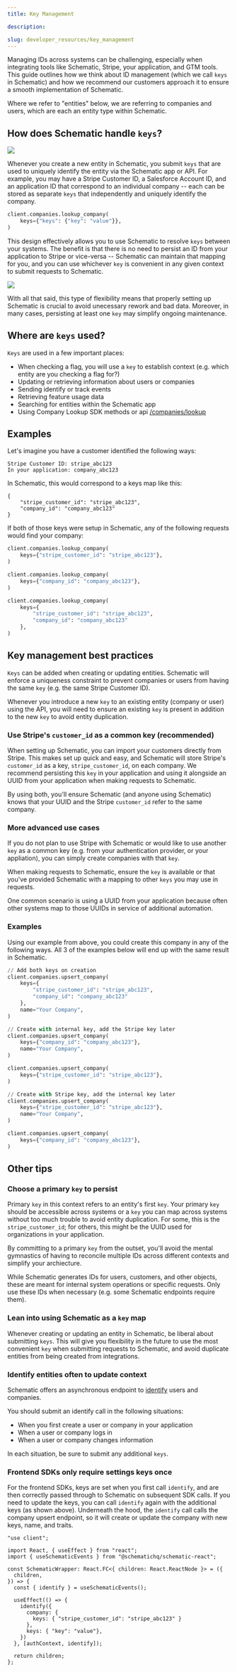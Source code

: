 ```yaml
---
title: Key Management

description: 

slug: developer_resources/key_management
---
```


Managing IDs across systems can be challenging, especially when integrating tools like Schematic, Stripe, your application, and GTM tools. This guide outlines how we think about ID management (which we call `keys` in Schematic) and how we recommend our customers approach it to ensure a smooth implementation of Schematic.

Where we refer to "entities" below, we are referring to companies and users, which are each an entity type within Schematic.

## How does Schematic handle `keys`?

<img
src="../../assets/images/developer_resources/ekm-profile.png"
/>

Whenever you create a new entity in Schematic, you submit `keys` that are used to uniquely identify the entity via the Schematic app or API. For example, you may have a Stripe Customer ID, a Salesforce Account ID, and an application ID that correspond to an individual company -- each can be stored as separate `keys` that independently and uniquely identify the company.

```python
client.companies.lookup_company(
    keys={"keys": {"key": "value"}},
)
```

This design effectively allows you to use Schematic to resolve `keys` between your systems. The benefit is that there is no need to persist an ID from your application to Stripe or vice-versa -- Schematic can maintain that mapping for you, and you can use whichever `key` is convenient in any given context to submit requests to Schematic.

<img
src="../../assets/images/developer_resources/ekm-figma-diagram.png"
/>

With all that said, this type of flexibility means that properly setting up Schematic is crucial to avoid unecessary rework and bad data. Moreover, in many cases, persisting at least one `key` may simplify ongoing maintenance.

## Where are `keys` used?

`Keys` are used in a few important places:
- When checking a flag, you will use a `key` to establish context (e.g. which entity are you checking a flag for?)
- Updating or retrieving information about users or companies
- Sending identify or track events
- Retrieving feature usage data
- Searching for entities within the Schematic app
- Using Company Lookup SDK methods or api [/companies/lookup](/api-reference/companies/lookup-company)

## Examples

Let's imagine you have a customer identified the following ways:

```
Stripe Customer ID: stripe_abc123
In your application: company_abc123
```

In Schematic, this would correspond to a keys map like this:

```
{
    "stripe_customer_id": "stripe_abc123",
    "company_id": "company_abc123"
}
```

If both of those keys were setup in Schematic, any of the following requests would find your company:

```python
client.companies.lookup_company(
    keys={"stripe_customer_id": "stripe_abc123"},
)

client.companies.lookup_company(
    keys={"company_id": "company_abc123"},
)

client.companies.lookup_company(
    keys={
        "stripe_customer_id": "stripe_abc123",
        "company_id": "company_abc123"
    },
)
```

## Key management best practices

`Keys` can be added when creating or updating entities. Schematic will enforce a uniqueness constraint to prevent companies or users from having the same `key` (e.g. the same Stripe Customer ID).

Whenever you introduce a new `key` to an existing entity (company or user) using the API, you will need to ensure an existing `key` is present in addition to the new `key` to avoid entity duplication.

### Use Stripe's `customer_id` as a common key (recommended)

When setting up Schematic, you can import your customers directly from Stripe. This makes set up quick and easy, and Schematic will store Stripe's `customer_id` as a key, `stripe_customer_id`, on each company. We recommend persisting this `key` in your application and using it alongside an UUID from your application when making requests to Schematic.

By using both, you'll ensure Schematic (and anyone using Schematic) knows that your UUID and the Stripe `customer_id` refer to the same company.

### More advanced use cases

If you do not plan to use Stripe with Schematic or would like to use another `key` as a common key (e.g. from your authentication provider, or your appliation), you can simply create companies with that `key`.

When making requests to Schematic, ensure the `key` is available or that you've provided Schematic with a mapping to other `keys` you may use in requests.

One common scenario is using a UUID from your application because often other systems map to those UUIDs in service of additional automation.

### Examples

Using our example from above, you could create this company in any of the following ways. All 3 of the examples below will end up with the same result in Schematic. 

```python
// Add both keys on creation
client.companies.upsert_company(
    keys={
        "stripe_customer_id": "stripe_abc123",
        "company_id": "company_abc123"
    },
    name="Your Company",
)

// Create with internal key, add the Stripe key later
client.companies.upsert_company(
    keys={"company_id": "company_abc123"},
    name="Your Company",
)

client.companies.upsert_company(
    keys={"stripe_customer_id": "stripe_abc123"},
)

// Create with Stripe key, add the internal key later
client.companies.upsert_company(
    keys={"stripe_customer_id": "stripe_abc123"},
    name="Your Company",
)

client.companies.upsert_company(
    keys={"company_id": "company_abc123"},
)
```

## Other tips

### Choose a primary `key` to persist

Primary `key` in this context refers to an entity's first `key`. Your primary `key` should be accessible across systems or a `key` you can map across systems without too much trouble to avoid entity duplication. For some, this is the `stripe_customer_id`; for others, this might be the UUID used for organizations in your application.

By committing to a primary `key` from the outset, you'll avoid the mental gymnastics of having to reconcile multiple IDs across different contexts and simplify your archiecture.

<Info>While Schematic generates IDs for users, customers, and other objects, these are meant for internal system operations or specific requests. Only use these IDs when necessary (e.g. some Schematic endpoints require them).</Info>

### Lean into using Schematic as a `key` map

Whenever creating or updating an entity in Schematic, be liberal about submitting `keys`. This will give you flexibility in the future to use the most convenient `key` when submitting requests to Schematic, and avoid duplicate entities from being created from integrations.

### Identify entities often to update context

Schematic offers an asynchronous endpoint to [identify](/api-reference/events/create-event) users and companies. 

You should submit an identify call in the following situations:
- When you first create a user or company in your application
- When a user or company logs in
- When a user or company changes information

In each situation, be sure to submit any additional `keys`.

### Frontend SDKs only require settings keys once

For the frontend SDKs, keys are set when you first call `identify`, and are then correctly passed through to Schematic on subsequent SDK calls. If you need to update the keys, you can call `identify` again with the additional keys (as shown above). Underneath the hood, the `identify` call calls the company upsert endpoint, so it will create or update the company with new keys, name, and traits.

```tsx
"use client";

import React, { useEffect } from "react";
import { useSchematicEvents } from "@schematichq/schematic-react";

const SchematicWrapper: React.FC<{ children: React.ReactNode }> = ({
  children,
}) => {
  const { identify } = useSchematicEvents();

  useEffect(() => {
    identify({
      company: {
        keys: { "stripe_customer_id": "stripe_abc123" }
      },
      keys: { "key": "value"},
    })
  }, [authContext, identify]);

  return children;
};
```
